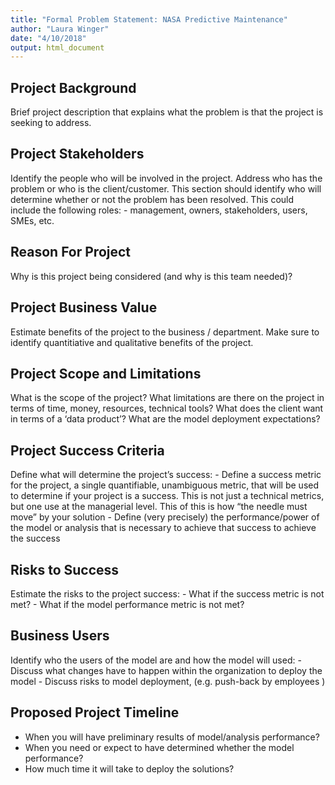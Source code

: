 ```yaml
---
title: "Formal Problem Statement: NASA Predictive Maintenance"
author: "Laura Winger"
date: "4/10/2018"
output: html_document
---
```


## Project Background

Brief project description that explains what the problem is that the project is seeking to address.


## Project Stakeholders

Identify the people who will be involved in the project. Address who has the problem or who is the client/customer. This section should identify who will determine whether or not the problem has been resolved. This could include the following roles:
- management, owners, stakeholders, users, SMEs, etc.


## Reason For Project

Why is this project being considered (and why is this team needed)?


## Project Business Value

Estimate benefits of the project to the business / department. Make sure to identify quantitiative and qualitative benefits of the project.


## Project Scope and Limitations

What is the scope of the project? What limitations are there on the project in terms of time, money, resources, technical tools? What does the client want in terms of a 'data product'? What are the model deployment expectations?


## Project Success Criteria

Define what will determine the project's success:
- Define a success metric for the project, a single quantifiable, unambiguous metric, that will be used to determine if your project is a success. This is not just a technical metrics, but one use at the managerial level. This of this is how "the needle must move" by your solution
- Define (very precisely) the performance/power of the model or analysis that is necessary to achieve that success to achieve the success


## Risks to Success

Estimate the risks to the project success:
- What if the success metric is not met?
- What if the model performance metric is not met?


## Business Users 

Identify who the users of the model are and how the model will used:
- Discuss what changes have to happen within the organization to deploy the model
- Discuss risks to model deployment, (e.g. push-back by employees )


## Proposed Project Timeline

- When you will have preliminary results of model/analysis performance?
- When you need or expect to have determined whether the model performance?
- How much time it will take to deploy the solutions?












